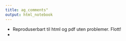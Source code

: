 ```yaml
---
title: ag_comments"
output: html_notebook
---
```


-   Reproduserbart til html og pdf uten problemer. Flott!
-   
